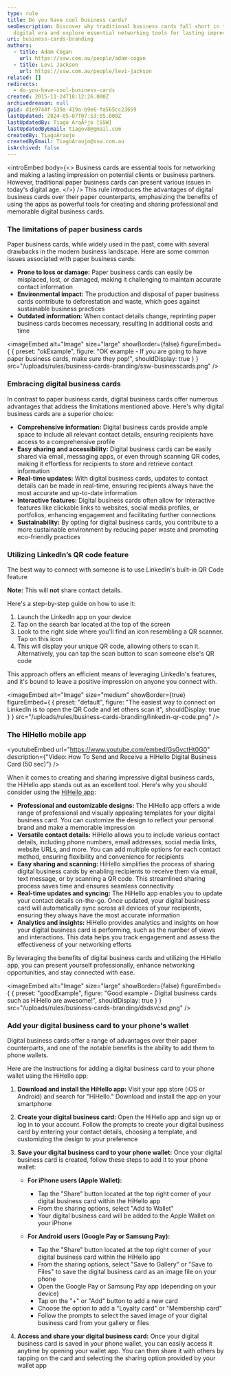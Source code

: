 ```yaml
---
type: rule
title: Do you have cool business cards?
seoDescription: Discover why traditional business cards fall short in the
  digital era and explore essential networking tools for lasting impressions.
uri: business-cards-branding
authors:
  - title: Adam Cogan
    url: https://ssw.com.au/people/adam-cogan
  - title: Levi Jackson
    url: https://ssw.com.au/people/levi-jackson
related: []
redirects:
  - do-you-have-cool-business-cards
created: 2015-11-24T18:12:26.000Z
archivedreason: null
guid: d1e9744f-539a-419a-b9e6-fa565cc23659
lastUpdated: 2024-05-07T07:53:05.000Z
lastUpdatedBy: Tiago AraÃºjo [SSW]
lastUpdatedByEmail: tiagov8@gmail.com
createdBy: TiagoAraujo
createdByEmail: TiagoAraujo@ssw.com.au
isArchived: false
---
```

<introEmbed
  body={<>
Business cards are essential tools for networking and making a lasting impression on potential clients or business partners. However, traditional paper business cards can present various issues in today's digital age.
  </>}
/>
This rule introduces the advantages of digital business cards over their paper counterparts, emphasizing the benefits of using the apps as powerful tools for creating and sharing professional and memorable digital business cards.

### The limitations of paper business cards

Paper business cards, while widely used in the past, come with several drawbacks in the modern business landscape. Here are some common issues associated with paper business cards:

* **Prone to loss or damage:** Paper business cards can easily be misplaced, lost, or damaged, making it challenging to maintain accurate contact information
* **Environmental impact:** The production and disposal of paper business cards contribute to deforestation and waste, which goes against sustainable business practices
* **Outdated information:** When contact details change, reprinting paper business cards becomes necessary, resulting in additional costs and time

<imageEmbed
  alt="Image"
  size="large"
  showBorder={false}
  figureEmbed={ {
    preset: "okExample",
    figure: "OK example - If you are going to have paper business cards, make sure they pop!",
    shouldDisplay: true
  } }
  src="/uploads/rules/business-cards-branding/ssw-businesscards.png"
/>

### Embracing digital business cards

In contrast to paper business cards, digital business cards offer numerous advantages that address the limitations mentioned above. Here's why digital business cards are a superior choice:

* **Comprehensive information:** Digital business cards provide ample space to include all relevant contact details, ensuring recipients have access to a comprehensive profile
* **Easy sharing and accessibility:** Digital business cards can be easily shared via email, messaging apps, or even through scanning QR codes, making it effortless for recipients to store and retrieve contact information
* **Real-time updates:** With digital business cards, updates to contact details can be made in real-time, ensuring recipients always have the most accurate and up-to-date information
* **Interactive features:** Digital business cards often allow for interactive features like clickable links to websites, social media profiles, or portfolios, enhancing engagement and facilitating further connections
* **Sustainability:** By opting for digital business cards, you contribute to a more sustainable environment by reducing paper waste and promoting eco-friendly practices

### Utilizing LinkedIn’s QR code feature

The best way to connect with someone is to use LinkedIn's built-in QR Code feature

**Note:** This will **not** share contact details.

Here's a step-by-step guide on how to use it:

1. Launch the LinkedIn app on your device
2. Tap on the search bar located at the top of the screen
3. Look to the right side where you'll find an icon resembling a QR scanner. Tap on this icon
4. This will display your unique QR code, allowing others to scan it. Alternatively, you can tap the scan button to scan someone else's QR code

This approach offers an efficient means of leveraging LinkedIn's features, and it's bound to leave a positive impression on anyone you connect with.

<imageEmbed
  alt="Image"
  size="medium"
  showBorder={true}
  figureEmbed={ {
    preset: "default",
    figure: "The easiest way to connect on LinkedIn is to open the QR Code and let others scan it",
    shouldDisplay: true
  } }
  src="/uploads/rules/business-cards-branding/linkedin-qr-code.png"
/>

### The HiHello mobile app

<youtubeEmbed url="https://www.youtube.com/embed/GsGvctHt0G0" description={"Video: How To Send and Receive a HiHello Digital Business Card (50 sec)"} />

When it comes to creating and sharing impressive digital business cards, the HiHello app stands out as an excellent tool. Here's why you should consider using the [HiHello app](https://www.hihello.me):

* **Professional and customizable designs:** The HiHello app offers a wide range of professional and visually appealing templates for your digital business card. You can customize the design to reflect your personal brand and make a memorable impression
* **Versatile contact details:** HiHello allows you to include various contact details, including phone numbers, email addresses, social media links, website URLs, and more. You can add multiple options for each contact method, ensuring flexibility and convenience for recipients
* **Easy sharing and scanning:** HiHello simplifies the process of sharing digital business cards by enabling recipients to receive them via email, text message, or by scanning a QR code. This streamlined sharing process saves time and ensures seamless connectivity
* **Real-time updates and syncing:** The HiHello app enables you to update your contact details on-the-go. Once updated, your digital business card will automatically sync across all devices of your recipients, ensuring they always have the most accurate information
* **Analytics and insights:** HiHello provides analytics and insights on how your digital business card is performing, such as the number of views and interactions. This data helps you track engagement and assess the effectiveness of your networking efforts

By leveraging the benefits of digital business cards and utilizing the HiHello app, you can present yourself professionally, enhance networking opportunities, and stay connected with ease.

<imageEmbed
  alt="Image"
  size="large"
  showBorder={false}
  figureEmbed={ {
    preset: "goodExample",
    figure: "Good example - Digital business cards such as HiHello are awesome!",
    shouldDisplay: true
  } }
  src="/uploads/rules/business-cards-branding/dsdsvcsd.png"
/>

### Add your digital business card to your phone's wallet

Digital business cards offer a range of advantages over their paper counterparts, and one of the notable benefits is the ability to add them to phone wallets.

Here are the instructions for adding a digital business card to your phone wallet using the HiHello app:

1. **Download and install the HiHello app:** Visit your app store (iOS or Android) and search for "HiHello." Download and install the app on your smartphone
2. **Create your digital business card:** Open the HiHello app and sign up or log in to your account. Follow the prompts to create your digital business card by entering your contact details, choosing a template, and customizing the design to your preference
3. **Save your digital business card to your phone wallet:** Once your digital business card is created, follow these steps to add it to your phone wallet:

   * **For iPhone users (Apple Wallet):**

     * Tap the "Share" button located at the top right corner of your digital business card within the HiHello app
     * From the sharing options, select "Add to Wallet"
     * Your digital business card will be added to the Apple Wallet on your iPhone
   * **For Android users (Google Pay or Samsung Pay):**

     * Tap the "Share" button located at the top right corner of your digital business card within the HiHello app
     * From the sharing options, select "Save to Gallery" or "Save to Files" to save the digital business card as an image file on your phone
     * Open the Google Pay or Samsung Pay app (depending on your device)
     * Tap on the "+" or "Add" button to add a new card
     * Choose the option to add a "Loyalty card" or "Membership card"
     * Follow the prompts to select the saved image of your digital business card from your gallery or files
4. **Access and share your digital business card:** Once your digital business card is saved in your phone wallet, you can easily access it anytime by opening your wallet app. You can then share it with others by tapping on the card and selecting the sharing option provided by your wallet app
